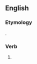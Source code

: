 ==English==

===Etymology===
{{suffix|bound|est|lang=en}}.

===Verb===
{{head|en}}

# {{context|archaic|lang=en}} {{en-archaic second-person singular of|bound|lang=en}}